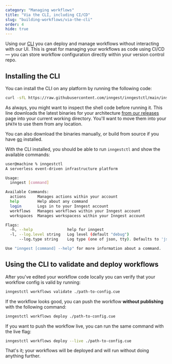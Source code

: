 ```yaml
---
category: "Managing workflows"
title: "Via the CLI, including CI/CD"
slug: "building-workflows/via-the-cli"
order: 4
hide: true
---
```


Using our [CLI](https://github.com/inngest/inngestctl) you can deploy and manage workflows
without interacting with our UI. This is great for managing your workflows as code using CI/CD
&mdash; you can store workflow configuration directly within your version control repo.

## Installing the CLI

You can install the CLI on any platform by running the following code:

```sh
curl -sfL https://raw.githubusercontent.com/inngest/inngestctl/main/install.sh | sh
```

As always, you might want to inspect the shell code before running it. This line downloads the
latest binaries for your architecture [from our releases](https://github.com/inngest/inngestctl/releases)
page into your current working directory. You'll want to move them into your `$PATH` to use them
from any location.

You can also download the binaries manually, or build from source if you have [go](https://go.dev/)
installed.

With the CLI installed, you should be able to run `inngestctl` and show the available commands:

```sh
user@machine % inngestctl
A serverless event-driven infrastructure platform

Usage:
  inngest [command]

Available Commands:
  actions     Manages actions within your account
  help        Help about any command
  login       Logs in to your Inngest account
  workflows   Manages workflows within your Inngest account
  workspaces  Manages workspacess within your Inngest account

Flags:
  -h, --help               help for inngest
  -l, --log.level string   Log level (default "debug")
      --log.type string    Log type (one of json, tty). Defaults to 'json' without a TTY

Use "inngest [command] --help" for more information about a command.
```

## Using the CLI to validate and deploy workflows

After you've edited your workflow code locally you can verify that your workflow config is valid
by running:

```bash
inngestctl workflows validate ./path-to-config.cue
```

If the workflow looks good, you can push the workflow **without publishing** with the following
command:

```bash
inngestctl workflows deploy ./path-to-config.cue
```

If you want to push the workflow live, you can run the same command with the live flag:

```bash
inngestctl workflows deploy --live ./path-to-config.cue
```

That's it; your workflows will be deployed and will run without doing anything further.
